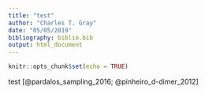 ```yaml
---
title: "test"
author: "Charles T. Gray"
date: "05/05/2019"
bibliography: biblio.bib
output: html_document
---
```


```r
knitr::opts_chunk$set(echo = TRUE)
```


test [@pardalos_sampling_2016; @pinheiro_d-dimer_2012]
